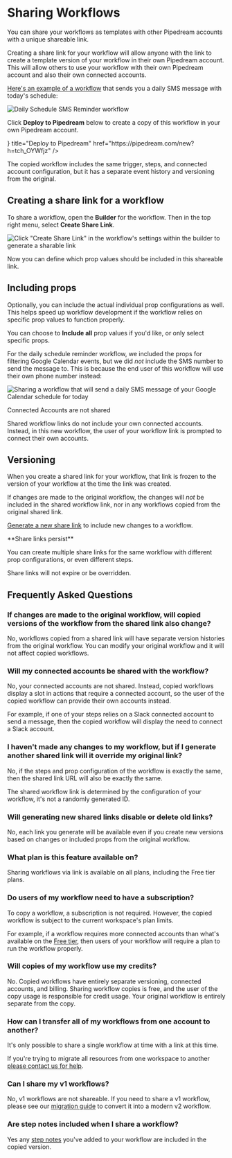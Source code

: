 
# Sharing Workflows

You can share your workflows as templates with other Pipedream accounts with a unique shareable link.

Creating a share link for your workflow will allow anyone with the link to create a template version of your workflow in their own Pipedream account. This will allow others to use your workflow with their own Pipedream account and also their own connected accounts.

[Here's an example of a workflow](https://pipedream.com/new?h=tch_OYWfjz) that sends you a daily SMS message with today's schedule:

![Daily Schedule SMS Reminder workflow](https://res.cloudinary.com/pipedreamin/image/upload/v1685116771/docs/docs/share%20workflows/New_Project_6_n63kju.png)

Click **Deploy to Pipedream** below to create a copy of this workflow in your own Pipedream account.

<Cards>
  <Card icon={<RocketShip />} title="Deploy to Pipedream" href="https://pipedream.com/new?h=tch_OYWfjz" />
</Cards>

The copied workflow includes the same trigger, steps, and connected account configuration, but it has a separate event history and versioning from the original.

## Creating a share link for a workflow

To share a workflow, open the **Builder** for the workflow. Then in the top right menu, select **Create Share Link**.

![Click "Create Share Link" in the workflow's settings within the builder to generate a sharable link](pages/workflows/images/sharing/sharing-workflow-button.png)

Now you can define which prop values should be included in this shareable link.

## Including props

Optionally, you can include the actual individual prop configurations as well. This helps speed up workflow development if the workflow relies on specific prop values to function properly.

You can choose to **Include all** prop values if you'd like, or only select specific props.

For the daily schedule reminder workflow, we included the props for filtering Google Calendar events, but we did _not_ include the SMS number to send the message to. This is because the end user of this workflow will use their own phone number instead:

![Sharing a workflow that will send a daily SMS message of your Google Calendar schedule for today](https://res.cloudinary.com/pipedreamin/image/upload/v1685113542/docs/docs/share%20workflows/CleanShot_2023-05-26_at_11.05.16_hebqpl.png)

<Callout type="info">
Connected Accounts are not shared

Shared workflow links do not include your own connected accounts. Instead, in this new workflow, the user of your workflow link is prompted to connect their own accounts.
</Callout>

## Versioning

When you create a shared link for your workflow, that link is frozen to the version of your workflow at the time the link was created.

If changes are made to the original workflow, the changes will _not_ be included in the shared workflow link, nor in any workflows copied from the original shared link.

[Generate a new share link](#creating-a-share-link-for-a-workflow) to include new changes to a workflow.

<Callout type="info">
**Share links persist**

You can create multiple share links for the same workflow with different prop configurations, or even different steps.

Share links will not expire or be overridden.
</Callout>

## Frequently Asked Questions

### If changes are made to the original workflow, will copied versions of the workflow from the shared link also change?

No, workflows copied from a shared link will have separate version histories from the original workflow. You can modify your original workflow and it will not affect copied workflows.

### Will my connected accounts be shared with the workflow?

No, your connected accounts are not shared. Instead, copied workflows display a slot in actions that require a connected account, so the user of the copied workflow can provide their own accounts instead.

For example, if one of your steps relies on a Slack connected account to send a message, then the copied workflow will display the need to connect a Slack account.

### I haven't made any changes to my workflow, but if I generate another shared link will it override my original link?

No, if the steps and prop configuration of the workflow is exactly the same, then the shared link URL will also be exactly the same.

The shared workflow link is determined by the configuration of your workflow, it's not a randomly generated ID.

### Will generating new shared links disable or delete old links?

No, each link you generate will be available even if you create new versions based on changes or included props from the original workflow.

### What plan is this feature available on?

Sharing workflows via link is available on all plans, including the Free tier plans.

### Do users of my workflow need to have a subscription?

To copy a workflow, a subscription is not required. However, the copied workflow is subject to the current workspace's plan limits.

For example, if a workflow requires more connected accounts than what's available on the [Free tier](/pricing/#free-tier), then users of your workflow will require a plan to run the workflow properly.

### Will copies of my workflow use my credits?

No. Copied workflows have entirely separate versioning, connected accounts, and billing. Sharing workflow copies is free, and the user of the copy usage is responsible for credit usage. Your original workflow is entirely separate from the copy.

### How can I transfer all of my workflows from one account to another?

It's only possible to share a single workflow at time with a link at this time.

If you're trying to migrate all resources from one workspace to another [please contact us for help](mailto:support@pipedream.com).

### Can I share my v1 workflows?

No, v1 workflows are not shareable. If you need to share a v1 workflow, please see our [migration guide](/migrate-from-v1/) to convert it into a modern v2 workflow.

### Are step notes included when I share a workflow?

Yes any [step notes](/workflows/steps/#step-notes) you've added to your workflow are included in the copied version.
